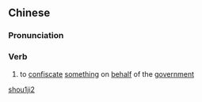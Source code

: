 ==Chinese==
{{zh-forms}}

===Pronunciation===
{{zh-pron
|m=shōují
|cat=v
}}

===Verb===
{{zh-verb}}

# {{lb|zh|archaic}} to [[confiscate]] [[something]] on [[behalf]] of the [[government]]

[[Category:Mandarin archaic terms|shou1ji2]]